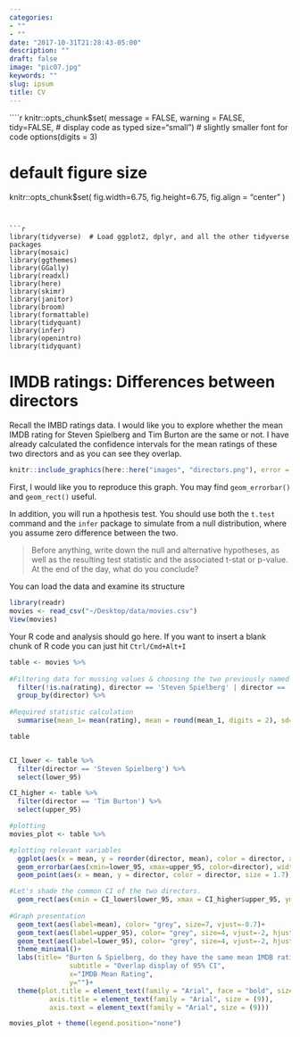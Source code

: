 ```yaml
---
categories:
- ""
- ""
date: "2017-10-31T21:28:43-05:00"
description: ""
draft: false
image: "pic07.jpg"
keywords: ""
slug: ipsum
title: CV
---
```


````r
knitr::opts_chunk$set(
  message = FALSE, 
  warning = FALSE, 
  tidy=FALSE,     # display code as typed
  size="small")   # slightly smaller font for code
options(digits = 3)

# default figure size
knitr::opts_chunk$set(
  fig.width=6.75, 
  fig.height=6.75,
  fig.align = "center"
)
```


```r
library(tidyverse)  # Load ggplot2, dplyr, and all the other tidyverse packages
library(mosaic)
library(ggthemes)
library(GGally)
library(readxl)
library(here)
library(skimr)
library(janitor)
library(broom)
library(formattable)
library(tidyquant)
library(infer)
library(openintro)
library(tidyquant)
```

# IMDB ratings: Differences between directors

Recall the IMBD ratings data. I would like you to explore whether the mean IMDB rating for Steven Spielberg and Tim Burton are the same or not. I have already calculated the confidence intervals for the mean ratings of these two directors and as you can see they overlap. 


```r
knitr::include_graphics(here::here("images", "directors.png"), error = FALSE)
```

First, I would like you to reproduce this graph. You may find `geom_errorbar()` and `geom_rect()` useful.

In addition, you will run a hpothesis test. You should use both the `t.test` command and the `infer` package to simulate from a null distribution, where you assume zero difference between the two.

> Before anything, write down the null and alternative hypotheses, as well as the resulting test statistic and the associated t-stat or p-value. At the end of the day, what do you conclude?

You can load the data and examine its structure

```r
library(readr)
movies <- read_csv("~/Desktop/data/movies.csv")
View(movies)
```

Your R code and analysis should go here. If you want to insert a blank chunk of R code you can just hit `Ctrl/Cmd+Alt+I` 

```r

table <- movies %>% 
  
#Filtering data for mussing values & choosing the two previously named directors
  filter(!is.na(rating), director == 'Steven Spielberg' | director == 'Tim Burton') %>%
  group_by(director) %>% 
  
#Required statistic calculation
  summarise(mean_1= mean(rating), mean = round(mean_1, digits = 2), sd= sd(rating), t_critical=qt(.95, n() - 1), standard_error=sd(movies$rating)/sqrt(n()), lower_95_1 = mean - t_critical*(standard_error), upper_95_1 = mean + t_critical*(standard_error), lower_95= round(lower_95_1, digits = 2),upper_95= round(upper_95_1, digits = 2) )

table


CI_lower <- table %>% 
  filter(director == 'Steven Spielberg') %>% 
  select(lower_95)

CI_higher <- table %>% 
  filter(director == 'Tim Burton') %>% 
  select(upper_95)

#plotting
movies_plot <- table %>% 

#plotting relevant variables
  ggplot(aes(x = mean, y = reorder(director, mean), color = director, xmin = lower_95, xmax = upper_95)) +
  geom_errorbar(aes(xmin=lower_95, xmax=upper_95, color=director), width=0.1, size=1.5, scales = "free") +
  geom_point(aes(x = mean, y = director, color = director, size = 1.7))+

#Let's shade the common CI of the two directors.
  geom_rect(aes(xmin = CI_lower$lower_95, xmax = CI_higher$upper_95, ymin= -Inf, ymax=Inf), alpha=0.2, colour = "transparent")+
  
#Graph presentation
  geom_text(aes(label=mean), color= "grey", size=7, vjust=-0.7)+
  geom_text(aes(label=upper_95), color= "grey", size=4, vjust=-2, hjust=-7)+
  geom_text(aes(label=lower_95), color= "grey", size=4, vjust=-2, hjust=7)+
  theme_minimal()+
  labs(title= "Burton & Spielberg, do they have the same mean IMDB rating?",
               subtitle = "Overlap display of 95% CI",
               x="IMDB Mean Rating",
               y="")+
  theme(plot.title = element_text(family = "Arial", face = "bold", size = (11)),
          axis.title = element_text(family = "Arial", size = (9)),
          axis.text = element_text(family = "Arial", size = (9)))

movies_plot + theme(legend.position="none")
```

